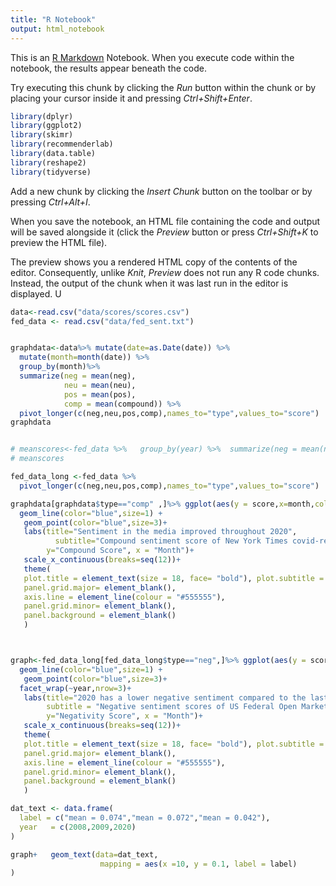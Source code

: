 ---
title: "R Notebook"
output: html_notebook
---

This is an [R Markdown](http://rmarkdown.rstudio.com) Notebook. When you execute code within the notebook, the results appear beneath the code. 

Try executing this chunk by clicking the *Run* button within the chunk or by placing your cursor inside it and pressing *Ctrl+Shift+Enter*. 

```{r,include=FALSE}
library(dplyr)
library(ggplot2)
library(skimr)
library(recommenderlab)              
library(data.table)
library(reshape2)
library(tidyverse)
```

Add a new chunk by clicking the *Insert Chunk* button on the toolbar or by pressing *Ctrl+Alt+I*.

When you save the notebook, an HTML file containing the code and output will be saved alongside it (click the *Preview* button or press *Ctrl+Shift+K* to preview the HTML file).

The preview shows you a rendered HTML copy of the contents of the editor. Consequently, unlike *Knit*, *Preview* does not run any R code chunks. Instead, the output of the chunk when it was last run in the editor is displayed.
U
```{r}

data<-read.csv("data/scores/scores.csv")
fed_data <- read.csv("data/fed_sent.txt")


graphdata<-data%>% mutate(date=as.Date(date)) %>% 
  mutate(month=month(date)) %>%
  group_by(month)%>%
  summarize(neg = mean(neg),
            neu = mean(neu),
            pos = mean(pos),
            comp = mean(compound)) %>%
  pivot_longer(c(neg,neu,pos,comp),names_to="type",values_to="score")
graphdata


# meanscores<-fed_data %>%   group_by(year) %>%  summarize(neg = mean(neg))
# meanscores

fed_data_long <-fed_data %>%
  pivot_longer(c(neg,neu,pos,comp),names_to="type",values_to="score") 
```




```{r,fig.width=13}
graphdata[graphdata$type=="comp" ,]%>% ggplot(aes(y = score,x=month,col=type))+
  geom_line(color="blue",size=1) +
   geom_point(color="blue",size=3)+
   labs(title="Sentiment in the media improved throughout 2020",
          subtitle="Compound sentiment score of New York Times covid-related articles in 2020", 
        y="Compound Score", x = "Month")+
   scale_x_continuous(breaks=seq(12))+
   theme(
   plot.title = element_text(size = 18, face= "bold"), plot.subtitle = element_text(size = 15),
   panel.grid.major= element_blank(),
   axis.line = element_line(colour = "#555555"),
   panel.grid.minor= element_blank(),
   panel.background = element_blank()
   )



graph<-fed_data_long[fed_data_long$type=="neg",]%>% ggplot(aes(y = score,x=month))+
  geom_line(color="blue",size=1) +
   geom_point(color="blue",size=3)+
  facet_wrap(~year,nrow=3)+
   labs(title="2020 has a lower negative sentiment compared to the last crisis",
        subtitle = "Negative sentiment scores of US Federal Open Market Committee (FOMC) statements", 
        y="Negativity Score", x = "Month")+
   scale_x_continuous(breaks=seq(12))+
   theme(
   plot.title = element_text(size = 18, face= "bold"), plot.subtitle = element_text(size = 15),
   panel.grid.major= element_blank(),
   axis.line = element_line(colour = "#555555"),
   panel.grid.minor= element_blank(),
   panel.background = element_blank()
   )

dat_text <- data.frame(
  label = c("mean = 0.074","mean = 0.072","mean = 0.042"),
  year   = c(2008,2009,2020)
)

graph+   geom_text(data=dat_text,
                    mapping = aes(x =10, y = 0.1, label = label)
)
```


